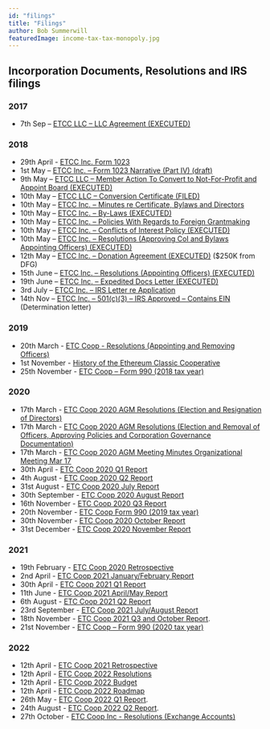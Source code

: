 ```yaml
---
id: "filings"
title: "Filings"
author: Bob Summerwill
featuredImage: income-tax-tax-monopoly.jpg
---
```



## Incorporation Documents, Resolutions and IRS filings

### 2017

* 7th Sep – [ETCC LLC – LLC Agreement (EXECUTED)](/ETCC-LLC-LLC-Agreement-EXECUTED.pdf)

### 2018

* 29th April - [ETCC Inc. Form 1023](/ETCC-Inc-Form-1023.pdf)
* 1st May – [ETCC Inc. – Form 1023 Narrative (Part IV) (draft)](/ETCC-Form-1023-Narrative-Part-IV-ETCC-draft-05-01-18.docx)
* 9th May – [ETCC LLC – Member Action To Convert to Not-For-Profit and Appoint Board (EXECUTED)](/ETCC-Member-Action-To-Convert-to-Not-For-Profit-EXECUTED.pdf)
* 10th May – [ETCC LLC – Conversion Certificate (FILED)](/ETCC-LLC-Conversion-Certificate-FILED.pdf)
* 10th May – [ETCC Inc. – Minutes re Certificate, Bylaws and Directors](/ETCC-Inc-Minutes-re-Certificate-Bylaws-and-Directors.pdf)
* 10th May – [ETCC Inc. – By-Laws (EXECUTED)](/ETCC-Inc.-By-Laws-EXECUTED-05-10-18.pdf)
* 10th May – [ETCC Inc. – Policies With Regards to Foreign Grantmaking](/ETCC-Inc-Policies-With-Regards-to-Foreign-Grantmaking.pdf)
* 10th May – [ETCC Inc. – Conflicts of Interest Policy (EXECUTED)](/ETCC-Inc-Conflicts-of-Interest-Policy-EXECUTED.pdf)
* 10th May – [ETCC Inc. – Resolutions (Approving CoI and Bylaws Appointing Officers) (EXECUTED)](/ETCC-Inc-Resolutions-Approving-CoI-and-Bylaws-Appointing-Officers-EXECUTED.pdf)
* 12th May – [ETCC Inc. – Donation Agreement (EXECUTED)](/ETCC-Inc-Donation-Agreement-EXECUTED.pdf) ($250K from DFG)
* 15th June – [ETCC Inc. – Resolutions (Appointing Officers) (EXECUTED)](/ETCC-Inc-Resolutions-Appointing-Officers-EXECUTED.pdf)
* 19th June – [ETCC Inc. – Expedited Docs Letter (EXECUTED)](/ETCC-Inc-Expedited-Docs-Letter-EXECUTED.pdf)
* 3rd July – [ETCC Inc. – IRS Letter re Application](/ETCC-Inc-IRS-Letter-re-Application.pdf)
* 14th Nov – [ETCC Inc. – 501(c)(3) – IRS Approved – Contains EIN](/ETC-Cooperative-501c3-IRS-Approved-Contains-EIN.pdf) (Determination letter)

### 2019

* 20th March - [ETC Coop - Resolutions (Appointing and Removing Officers)](/ETCC-Inc-Resolutions-Appointing-and-Removing-Officers-Executed.pdf)
* 1st November - [History of the Ethereum Classic Cooperative](/The-History-of-ETC-Cooperative.pdf)
* 25th November - [ETC Coop – Form 990 (2018 tax year)](../ETC-Coop-2018-Form-990.pdf)

### 2020

* 17th March - [ETC Coop 2020 AGM Resolutions (Election and Resignation of Directors)](/ETC-Coop-2020-Resolutions-Election-and-Removal-of-Directors.pdf)
* 17th March - [ETC Coop 2020 AGM Resolutions (Election and Removal of Officers, Approving Policies and Corporation Governance Documentation)](/ETC-Coop-2020-Resolutions-Election-and-Removal-of-Officers-Approving-Policies-and-Corporation-Governance-Documentation.pdf)
* 17th March - [ETC Coop 2020 AGM Meeting Minutes Organizational Meeting Mar 17](/ETC-Coop-2020-Meeting_Minutes_Organizational_meeting_March_17_signed.pdf)
* 30th April - [ETC Coop 2020 Q1 Report](/ETC-Coop-Q1-2020-Report.pdf)
* 4th August - [ETC Coop 2020 Q2 Report](/ETC-Coop-Q2-2020-Report.pdf)
* 31st August - [ETC Coop 2020 July Report](/ETC-Coop-Board-Package-July-2020.pdf)
* 30th September - [ETC Coop 2020 August Report](/ETC-Coop-Board-Package-August-2020.pdf)
* 16th November - [ETC Coop 2020 Q3 Report](/ETC-Coop-Q3-2020-Report.pdf)
* 20th November - [ETC Coop Form 990 (2019 tax year)](../ETC-Coop-2019-Form-990.pdf)
* 30th November - [ETC Coop 2020 October Report](/ETC-Coop-Board-Package-October-2020.pdf)
* 31st December - [ETC Coop 2020 November Report](ETC-Coop-Board-Package-November-2020.pdf)

### 2021

* 19th February - [ETC Coop 2020 Retrospective](ETC-Cooperative-Retrospective-2020.pdf)
* 2nd April - [ETC Coop 2021 January/February Report](/ETC-Coop-Board-Package-January-February-2021.pdf)
* 30th April - [ETC Coop 2021 Q1 Report](/ETC-Coop-Q1-2021-Report.pdf)
* 11th June - [ETC Coop 2021 April/May Report](/ETC-Coop-Board-Package-April-May-2021.pdf)
* 6th August - [ETC Coop 2021 Q2 Report](/ETC-Coop-Q2-2021-Report.pdf)
* 23rd September - [ETC Coop 2021 July/August Report](/ETC-Coop-Board-Package-July-August-2021.pdf)
* 18th November - [ETC Coop 2021 Q3 and October Report](/ETC-Coop-Q3-2021-Report.pdf).
* 21st November - [ETC Coop – Form 990 (2020 tax year)](../ETC-Coop-2020-Form-990.pdf)

### 2022

* 12th April - [ETC Coop 2021 Retrospective](ETC-Cooperative-Retrospective-2021.pdf)
* 12th April - [ETC Coop 2022 Resolutions](/ETC-Coop-Resolutions-2022-03-03.pdf)
* 12th April - [ETC Coop 2022 Budget](/ETC-Cooperative-Budget-2022.xlsx)
* 12th April - [ETC Coop 2022 Roadmap](/ETC-Coop-Roadmap-2022.pdf)
* 26th May - [ETC Coop 2022 Q1 Report](/ETC-Coop-Q1-2022-Report.pdf).
* 24th August - [ETC Coop 2022 Q2 Report](/ETC-Coop-Q2-2022-Report.pdf).
* 27th October - [ETC Coop Inc - Resolutions (Exchange Accounts)](/ETC_Coop_Inc._-_Resolutions_(Exchange_Accounts)_Binance_&amp__Coinbase_Clean_Draft_2022-10-19_signed.pdf)

